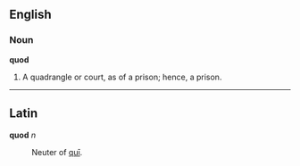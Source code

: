 ==English==

===Noun===

'''quod'''

#A quadrangle or court, as of a prison; hence, a prison.

----

==Latin==
'''quod''' ''n''
: Neuter of [[qui|qu&#299;]].